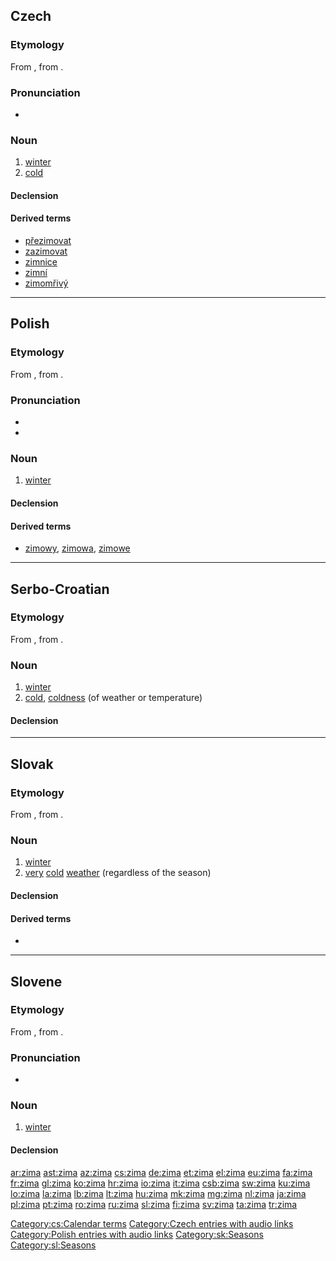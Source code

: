 ==Czech==

===Etymology===
From {{etyl|sla-pro|cs}} {{recons|zima|lang=sla-pro}}, from {{etyl|ine-pro|cs}} {{recons|ǵʰeymeh₂|lang=ine-pro}}.

===Pronunciation===
* {{audio|Cs-zima.ogg|audio}}

===Noun===
{{cs-noun|g=f}}

# [[winter]]
# [[cold]]

====Declension====
{{cs-decl-noun|zima|zimy|zimě|zimu|zimo|zimě|zimou|zimy|zim|zimám|zimy|zimy|zimách|zimami}}

====Derived terms====
* [[přezimovat]]
* [[zazimovat]]
* [[zimnice]] {{f}}
* [[zimní]]
* [[zimomřivý]] {{m}}

[[Category:cs:Calendar terms]]
[[Category:Czech entries with audio links]]

----

==Polish==

===Etymology===
From {{etyl|sla-pro|pl}} {{recons|zima|lang=sla-pro}}, from {{etyl|ine-pro|pl}} {{recons|ǵʰeymeh₂|lang=ine-pro}}.

===Pronunciation===
* {{IPA|[ˈʑima]|lang=pl}}
* {{audio|pl-zima.ogg|audio}}

===Noun===
{{head|pl|noun|g=f}}

# [[winter]]

====Declension====
{{pl-decl-noun-f|zi|m}}

====Derived terms====
* [[zimowy]], [[zimowa]], [[zimowe]]

[[Category:Polish entries with audio links]]

----

==Serbo-Croatian==

===Etymology===
From {{etyl|sla-pro|sh}} {{recons|zima|lang=sla-pro}}, from {{etyl|ine-pro|sh}} {{recons|ǵʰeymeh₂|lang=ine-pro}}.

===Noun===
{{sh-noun|g=f|head=zíma|r|зима|зи́ма}}

# [[winter]]
# [[cold]], [[coldness]] (of weather or temperature)

====Declension====
{{sh-decl-noun
|zima|zime
|zime|zima
|zimi|zimama
|zimu|zime
|zimo|zime
|zimi|zimama
|zimom|zimama
}}

----

==Slovak==

===Etymology===
From {{etyl|sla-pro|sk}} {{recons|zima|lang=sla-pro}}, from {{etyl|ine-pro|sk}} {{recons|ǵʰeymeh₂|lang=ine-pro}}.

===Noun===
{{sk-noun|g=f|pl=zimy}}

# [[winter]]
# [[very]] [[cold]] [[weather]] (regardless of the season)

====Declension====
{{sk-decl-noun|zima|zimy|zime|zimu|zime|zimou|zimy|zím|zimám|zimy|zimách|zimami}}

====Derived terms====
* {{l|sk|zimný}}

[[Category:sk:Seasons]]

----

==Slovene==

===Etymology===
From {{etyl|sla-pro|sl}} {{recons|zima|lang=sla-pro}}, from {{etyl|ine-pro|sl}} {{recons|ǵʰeymeh₂|lang=ine-pro}}.

===Pronunciation===
* {{IPA|/ˈzima/|lang=sl}}

===Noun===
{{sl-noun|f|zime|zimi|sg=zíma}}

# [[winter]]

====Declension====
{{sl-noun-f1|zim|ins-prep=z}}

[[Category:sl:Seasons]]

[[ar:zima]]
[[ast:zima]]
[[az:zima]]
[[cs:zima]]
[[de:zima]]
[[et:zima]]
[[el:zima]]
[[eu:zima]]
[[fa:zima]]
[[fr:zima]]
[[gl:zima]]
[[ko:zima]]
[[hr:zima]]
[[io:zima]]
[[it:zima]]
[[csb:zima]]
[[sw:zima]]
[[ku:zima]]
[[lo:zima]]
[[la:zima]]
[[lb:zima]]
[[lt:zima]]
[[hu:zima]]
[[mk:zima]]
[[mg:zima]]
[[nl:zima]]
[[ja:zima]]
[[pl:zima]]
[[pt:zima]]
[[ro:zima]]
[[ru:zima]]
[[sl:zima]]
[[fi:zima]]
[[sv:zima]]
[[ta:zima]]
[[tr:zima]]